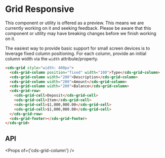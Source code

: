 
<Meta title="Data Grid (Preview)/Responsive" />

# Grid Responsive

<cds-alert-group status="warning" cds-layout="m-b:lg">
  <cds-alert>
    This component or utility is offered as a preview. This means we are currently working on it and seeking feedback.
    Please be aware that this component or utility may have breaking changes before we finish working on it.
  </cds-alert>
</cds-alert-group>

The easiest way to provide basic support for small screen devices is to leverage fixed column positioning.
For each column, provide an initial column width via the `width` attribute/property.

<Story id="stories-grid--responsive" />

```html
<cds-grid style="width: 400px">
  <cds-grid-column position="fixed" width="100">Type</cds-grid-column>
  <cds-grid-column width="200">Description</cds-grid-column>
  <cds-grid-column width="200">Amount</cds-grid-column>
  <cds-grid-column width="200">Balance</cds-grid-column>
  <cds-grid-row>
    <cds-grid-cell>Deposit</cds-grid-cell>
    <cds-grid-cell>Item</cds-grid-cell>
    <cds-grid-cell>$1,000,000.00</cds-grid-cell>
    <cds-grid-cell>$1,000,000.00</cds-grid-cell>
  </cds-grid-row>
  <cds-grid-footer></cds-grid-footer>
</cds-grid>
```

## API

<Props of={'cds-grid-column'} />
